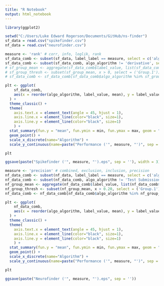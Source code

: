```yaml
---
title: "R Notebook"
output: html_notebook
---
```



```r

library(ggplot2)

setwd("C:/Users/Luke Edward Rogerson/Documents/GitHub/ns-finder")
sf_data = read.csv("spikefinder.csv")
nf_data = read.csv("neurofinder.csv") 

```


```r
measure <- 'rank' # corr, info, loglik, rank
sf_data_comb <- subset(sf_data, label_label == measure, select = c('algo_algorithm', 'label_value', 'dset_dataset'))
sf_data_comb <- subset(sf_data_comb, algo_algorithm != 'derivative', select = c('algo_algorithm', 'label_value', 'dset_dataset'))
# sf_group_mean <- aggregate(sf_data_comb$label_value, list(sf_data_comb$algo_algorithm), mean)
# sf_group_thresh <- subset(sf_group_mean, x > 0, select = ('Group.1'))
# sf_data_comb <- sf_data_comb[sf_data_comb$algo_algorithm %in% sf_group_thresh$Group.1,]

plt <- ggplot(
    sf_data_comb,
    aes(x = reorder(algo_algorithm, label_value, mean), y = label_value)
  ) + 
  theme_classic() +
  theme(
    axis.text.x = element_text(angle = 45, hjust = 1),
    axis.line.x = element_line(color="black", size=1),
    axis.line.y = element_line(color="black", size=1)
    ) +
  stat_summary(fun.y = "mean", fun.ymin = min, fun.ymax = max, geom = "bar", fill = "grey60") +
  geom_point() +
  scale_x_discrete(name="Algorithm") +
  scale_y_continuous(name=paste("Performance ('", measure, "')", sep = ''),  expand = c(0, 0))

plt

ggsave(paste("Spikefinder ('", measure, "').eps", sep = ''), width = 3)

```

```r

measure <- 'precision' # combined, exclusion, inclusion, precision
nf_data_comb <- subset(nf_data, label_label == measure, select = c('algo_algorithm', 'label_value', 'dset_dataset'))
nf_data_comb <- subset(nf_data_comb, algo_algorithm != 'Test Submission', select = c('algo_algorithm', 'label_value', 'dset_dataset'))
nf_group_mean <- aggregate(nf_data_comb$label_value, list(nf_data_comb$algo_algorithm), mean)
nf_group_thresh <- subset(nf_group_mean, x > 0.20, select = ('Group.1'))
nf_data_comb <- nf_data_comb[nf_data_comb$algo_algorithm %in% nf_group_thresh$Group.1,]

plt <- ggplot(
    nf_data_comb,
    aes(x = reorder(algo_algorithm, label_value, mean), y = label_value)
  ) + 
  theme_classic() +
  theme(
    axis.text.x = element_text(angle = 45, hjust = 1),
    axis.line.x = element_line(color="black", size=1),
    axis.line.y = element_line(color="black", size=1)
    ) +
  stat_summary(fun.y = "mean", fun.ymin = min, fun.ymax = max, geom = "bar", alpha = 1, fill = "grey60") +
  geom_point() +
  scale_x_discrete(name="Algorithm") +
  scale_y_continuous(name=paste("Performance ('", measure, "')", sep = ''), limits=c(0, 1), expand = c(0,0))

plt

ggsave(paste("Neurofinder ('", measure, "').eps", sep = ''))
```

